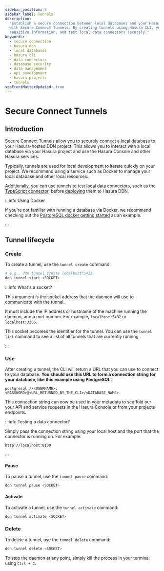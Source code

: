 ```yaml
---
sidebar_position: 8
sidebar_label: Tunnels
description:
  "Establish a secure connection between local databases and your Hasura-hosted Data Delivery Network (DDN) projects
  with Secure Connect Tunnels. By creating tunnels using Hasura CLI, you can iteratively work on projects, handle
  sensitive information, and test local data connectors securely."
keywords:
  - secure connection
  - hasura ddn
  - local databases
  - hasura cli
  - data connectors
  - database security
  - data management
  - api development
  - hasura projects
  - tunnels
seoFrontMatterUpdated: true
---
```


# Secure Connect Tunnels

## Introduction

Secure Connect Tunnels allow you to securely connect a local database to your Hasura-hosted DDN project. This allows you
to interact with a local database via your Hasura project and use the Hasura Console and other Hasura services.

Typically, tunnels are used for local development to iterate quickly on your project. We recommend using a service such
as Docker to manage your local database and other local resources.

Additionally, you can use tunnels to test local data connectors, such as the
[TypeScript connector](https://github.com/hasura/ndc-typescript-deno), before
[deploying](/connectors/deployment/index.mdx) them to Hasura DDN.

:::info Using Docker

If you're not familiar with running a database via Docker, we recommend checking out the
[PostgreSQL docker getting started](https://hub.docker.com/_/postgres) as an example.

:::

## Tunnel lifecycle

### Create

To create a tunnel, use the `tunnel create` command:

```bash
# e.g., ddn tunnel create localhost:5432
ddn tunnel start <SOCKET>
```

:::info What's a socket?

This argument is the socket address that the daemon will use to communicate with the tunnel.

It must include the IP address or hostname of the machine running the daemon, and a port number. For example,
`localhost:5432` or `localhost:3306`.

This socket becomes the identifier for the tunnel. You can use the `tunnel list` command to see a list of all tunnels
that are currently running.

:::

### Use

After creating a tunnel, the CLI will return a URL that you can use to connect to your database. **You should use this
URL to form a connection string for your database, like this example using PostgreSQL:**

```text
postgresql://<USERNAME>:<PASSWORD>@<URL_RETURNED_BY_THE_CLI>/<DATABASE_NAME>
```

This connection string can now be used in your metadata to scaffold our your API and service requests in the Hasura
Console or from your projects endpoints.

:::info Testing a data connector?

Simply pass the connection string using your local host and the port that the connector is running on. For example:

```text
http://localhost:8100
```

:::

#### Pause

To pause a tunnel, use the `tunnel pause` command:

```bash
ddn tunnel pause <SOCKET>
```

#### Activate

To activate a tunnel, use the `tunnel activate` command:

```bash
ddn tunnel activate <SOCKET>
```

### Delete

To delete a tunnel, use the `tunnel delete` command:

```bash
ddn tunnel delete <SOCKET>
```

To stop the daemon at any point, simply kill the process in your terminal using `Ctrl + C`.
